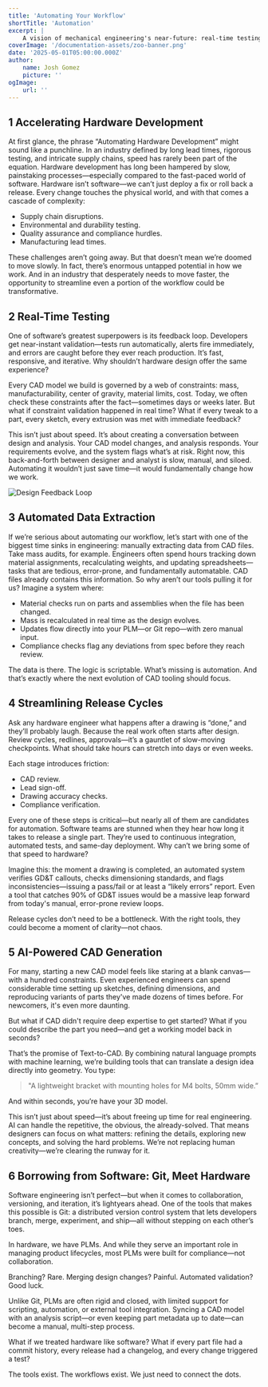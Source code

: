 ```yaml
---
title: 'Automating Your Workflow'
shortTitle: 'Automation'
excerpt: |
    A vision of mechanical engineering's near-future: real-time testing, automated data extraction, and AI-assisted CAD generation.
coverImage: '/documentation-assets/zoo-banner.png'
date: '2025-05-01T05:00:00.000Z'
author:
    name: Josh Gomez
    picture: ''
ogImage:
    url: ''
---
```


## 1 Accelerating Hardware Development

At first glance, the phrase “Automating Hardware Development” might sound like a punchline. In an
industry defined by long lead times, rigorous testing, and intricate supply chains, speed has rarely
been part of the equation. Hardware development has long been hampered by slow, painstaking
processes—especially compared to the fast-paced world of software. Hardware isn’t software—we can’t
just deploy a fix or roll back a release. Every change touches the physical world, and with that
comes a cascade of complexity:

-   Supply chain disruptions.
-   Environmental and durability testing.
-   Quality assurance and compliance hurdles.
-   Manufacturing lead times.

These challenges aren’t going away. But that doesn’t mean we’re doomed to move slowly. In fact,
there’s enormous untapped potential in how we work. And in an industry that desperately needs to
move faster, the opportunity to streamline even a portion of the workflow could be transformative.

## 2 Real-Time Testing

One of software’s greatest superpowers is its feedback loop. Developers get near-instant
validation—tests run automatically, alerts fire immediately, and errors are caught before they ever
reach production. It’s fast, responsive, and iterative. Why shouldn’t hardware design offer the same
experience?

Every CAD model we build is governed by a web of constraints: mass, manufacturability, center of
gravity, material limits, cost. Today, we often check these constraints after the fact—sometimes
days or weeks later. But what if constraint validation happened in real time? What if every tweak to
a part, every sketch, every extrusion was met with immediate feedback?

This isn’t just about speed. It’s about creating a conversation between design and analysis. Your
CAD model changes, and analysis responds. Your requirements evolve, and the system flags what’s at
risk. Right now, this back-and-forth between designer and analyst is slow, manual, and siloed.
Automating it wouldn’t just save time—it would fundamentally change how we work.

![Design Feedback Loop](/documentation-assets/research/automating-your-workflow/design-feedback.png)

## 3 Automated Data Extraction

If we’re serious about automating our workflow, let’s start with one of the biggest time sinks in
engineering: manually extracting data from CAD files. Take mass audits, for example. Engineers often
spend hours tracking down material assignments, recalculating weights, and updating
spreadsheets—tasks that are tedious, error-prone, and fundamentally automatable. CAD files already
contains this information. So why aren’t our tools pulling it for us? Imagine a system where:

-   Material checks run on parts and assemblies when the file has been changed.
-   Mass is recalculated in real time as the design evolves.
-   Updates flow directly into your PLM—or Git repo—with zero manual input.
-   Compliance checks flag any deviations from spec before they reach review.

The data is there. The logic is scriptable. What’s missing is automation. And that’s exactly where
the next evolution of CAD tooling should focus.

## 4 Streamlining Release Cycles

Ask any hardware engineer what happens after a drawing is “done,” and they’ll probably laugh.
Because the real work often starts after design. Review cycles, redlines, approvals—it’s a gauntlet
of slow-moving checkpoints. What should take hours can stretch into days or even weeks.

Each stage introduces friction:

-   CAD review.
-   Lead sign-off.
-   Drawing accuracy checks.
-   Compliance verification.

Every one of these steps is critical—but nearly all of them are candidates for automation. Software
teams are stunned when they hear how long it takes to release a single part. They’re used to
continuous integration, automated tests, and same-day deployment. Why can’t we bring some of that
speed to hardware?

Imagine this: the moment a drawing is completed, an automated system verifies GD&T callouts, checks
dimensioning standards, and flags inconsistencies—issuing a pass/fail or at least a “likely errors”
report. Even a tool that catches 90% of GD&T issues would be a massive leap forward from today's
manual, error-prone review loops.

Release cycles don’t need to be a bottleneck. With the right tools, they could become a moment of
clarity—not chaos.

## 5 AI-Powered CAD Generation

For many, starting a new CAD model feels like staring at a blank canvas—with a hundred constraints.
Even experienced engineers can spend considerable time setting up sketches, defining dimensions, and
reproducing variants of parts they've made dozens of times before. For newcomers, it's even more
daunting.

But what if CAD didn't require deep expertise to get started? What if you could describe the part
you need—and get a working model back in seconds?

That’s the promise of Text-to-CAD. By combining natural language prompts with machine learning,
we’re building tools that can translate a design idea directly into geometry. You type:

> "A lightweight bracket with mounting holes for M4 bolts, 50mm wide.”

And within seconds, you’re have your 3D model.

This isn’t just about speed—it’s about freeing up time for real engineering. AI can handle the
repetitive, the obvious, the already-solved. That means designers can focus on what matters:
refining the details, exploring new concepts, and solving the hard problems. We’re not replacing
human creativity—we’re clearing the runway for it.

## 6 Borrowing from Software: Git, Meet Hardware

Software engineering isn’t perfect—but when it comes to collaboration, versioning, and iteration,
it’s lightyears ahead. One of the tools that makes this possible is Git: a distributed version
control system that lets developers branch, merge, experiment, and ship—all without stepping on each
other’s toes.

In hardware, we have PLMs. And while they serve an important role in managing product lifecycles,
most PLMs were built for compliance—not collaboration.

Branching? Rare. Merging design changes? Painful. Automated validation? Good luck.

Unlike Git, PLMs are often rigid and closed, with limited support for scripting, automation, or
external tool integration. Syncing a CAD model with an analysis script—or even keeping part metadata
up to date—can become a manual, multi-step process.

What if we treated hardware like software? What if every part file had a commit history, every
release had a changelog, and every change triggered a test?

The tools exist. The workflows exist. We just need to connect the dots.
